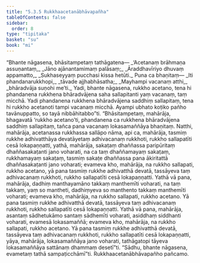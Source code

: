 ```yaml
---
title: "5.3.5 Rukkhaacetanābhāvapañha"
tableOfContents: false
sidebar:
  order: 8
type: "tipitaka"
basket: "su"
book: "mi"
---
```



<DynamicBreadcrumb />

<Division number="142" book="mi">

<Paragraph number="789" book="mi">
“Bhante nāgasena, bhāsitampetaṃ tathāgatena—
</Paragraph>

<Paragraph number="790" type="verses" book="mi">
_‘Acetanaṃ brāhmaṇa assuṇantaṃ,_  
_Jāno ajānantamimaṃ palāsaṃ;_  
_Āraddhavīriyo dhuvaṃ appamatto,_  
_Sukhaseyyaṃ pucchasi kissa hetūti._  

</Paragraph>

<Paragraph number="791" book="mi">
Puna ca bhaṇitaṃ—
</Paragraph>

<Paragraph number="792" type="verses" book="mi">
_Iti phandanarukkhopi,_  
_tāvade ajjhabhāsatha;_  
_Mayhampi vacanaṃ atthi,_  
_bhāradvāja suṇohi me’ti._  

</Paragraph>

<Paragraph number="793" book="mi">
Yadi, bhante nāgasena, rukkho acetano, tena hi phandanena rukkhena bhāradvājena saha sallapitanti yaṃ vacanaṃ, taṃ micchā. Yadi phandanena rukkhena bhāradvājena saddhiṃ sallapitaṃ, tena hi rukkho acetanoti tampi vacanaṃ micchā. Ayampi ubhato koṭiko pañho tavānuppatto, so tayā nibbāhitabbo”ti.
</Paragraph>

<Paragraph number="794" book="mi">
“Bhāsitampetaṃ, mahārāja, bhagavatā ‘rukkho acetano’ti, phandanena ca rukkhena bhāradvājena saddhiṃ sallapitaṃ, tañca pana vacanaṃ lokasamaññāya bhaṇitaṃ. Natthi, mahārāja, acetanassa rukkhassa sallāpo nāma, api ca, mahārāja, tasmiṃ rukkhe adhivatthāya devatāyetaṃ adhivacanaṃ rukkhoti, rukkho sallapatīti cesā lokapaṇṇatti, yathā, mahārāja, sakaṭaṃ dhaññassa paripūritaṃ dhaññasakaṭanti jano voharati, na ca taṃ dhaññamayaṃ sakaṭaṃ, rukkhamayaṃ sakaṭaṃ, tasmiṃ sakaṭe dhaññassa pana ākiritattā dhaññasakaṭanti jano voharati; evameva kho, mahārāja, na rukkho sallapati, rukkho acetano, yā pana tasmiṃ rukkhe adhivatthā devatā, tassāyeva taṃ adhivacanaṃ rukkhoti, rukkho sallapatīti cesā lokapaṇṇatti.
</Paragraph>

<Paragraph number="795" book="mi">
Yathā vā pana, mahārāja, dadhiṃ manthayamāno takkaṃ manthemīti voharati, na taṃ takkaṃ, yaṃ so mantheti, dadhiṃyeva so manthento takkaṃ manthemīti voharati; evameva kho, mahārāja, na rukkho sallapati, rukkho acetano. Yā pana tasmiṃ rukkhe adhivatthā devatā, tassāyeva taṃ adhivacanaṃ rukkhoti, rukkho sallapatīti cesā lokapaṇṇatti.
</Paragraph>

<Paragraph number="796" book="mi">
Yathā vā pana, mahārāja, asantaṃ sādhetukāmo santaṃ sādhemīti voharati, asiddhaṃ siddhanti voharati, evamesā lokasamaññā; evameva kho, mahārāja, na rukkho sallapati, rukkho acetano. Yā pana tasmiṃ rukkhe adhivatthā devatā, tassāyeva taṃ adhivacanaṃ rukkhoti, rukkho sallapatīti cesā lokapaṇṇatti, yāya, mahārāja, lokasamaññāya jano voharati, tathāgatopi tāyeva lokasamaññāya sattānaṃ dhammaṃ desetī”ti. “Sādhu, bhante nāgasena, evametaṃ tathā sampaṭicchāmī”ti.

</Paragraph>
</Division>

<Paragraph number="797" type="center" book="mi">
Rukkhaacetanābhāvapañho pañcamo.
</Paragraph>